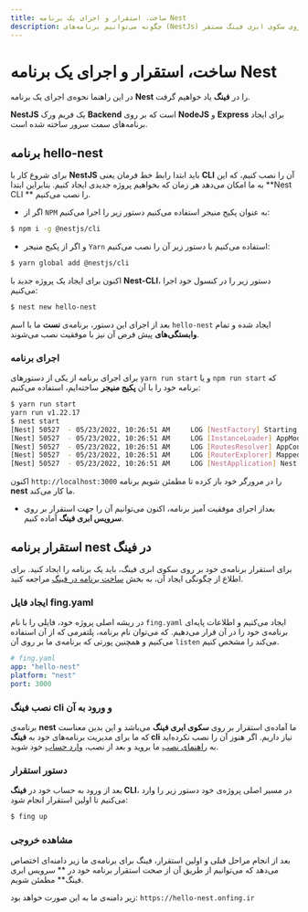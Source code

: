 ```yaml
---
title: ساخت، استقرار و اجرای یک برنامه Nest
description: چگونه می‌توانیم برنامه‌های (NestJs) را بر روی سکوی ابری فینگ مستقر(deploy) کنیم؟
---
```



<Platform>
  <PlatformHead title="برنامه‌های Nest.js" icon="nestjs/nestjs-plain.svg" />
</Platform>

# ساخت، استقرار و اجرای یک برنامه Nest

در این راهنما نحوه‌ی اجرای یک برنامه **Nest** را در **فینگ** یاد خواهیم گرفت.

**NestJS** یک فریم ورک **Backend** است که بر روی **NodeJS** و **Express** برای ایجاد برنامه‌های سمت سرور ساخته شده است.

## برنامه hello-nest

برای شروع کار با **NestJS** باید ابتدا رابط خط فرمان یعنی **CLI** آن را نصب کنیم، که این به ما امکان می‌دهد هر زمان که بخواهیم پروژه جدیدی ایجاد کنیم.
بنابراین ابتدا **Nest CLI ** را نصب می‌کنیم.

- اگر از `NPM` به عنوان پکیج منیجر استفاده می‌کنیم دستور زیر را اجرا می‌کنیم:

```bash
$ npm i -g @nestjs/cli
```

- و اگر از پکیج منیجر `Yarn` استفاده می‌کنیم با دستور زیر آن را نصب می‌کنیم:

```bash
$ yarn global add @nestjs/cli
```

اکنون برای ایجاد یک پروژه جدید با **Nest-CLI**، دستور زیر را در کنسول خود اجرا می‌کنیم:

```bash
$ nest new hello-nest
```

بعد از اجرای این دستور، برنامه‌ی **نست** ما با اسم `hello-nest` ایجاد شده و تمام **وابستگی‌های** پیش فرض آن نیز با موفقیت نصب می‌شوند.

### اجرای برنامه

برای اجرای برنامه از یکی از دستورهای `yarn run start` و یا `npm run start` که برنامه خود را با آن **پکیج منیجر** ساخته‌ایم، استفاده می‌کنیم:

```bash
$ yarn run start
yarn run v1.22.17
$ nest start
[Nest] 50527  - 05/23/2022, 10:26:51 AM     LOG [NestFactory] Starting Nest application...
[Nest] 50527  - 05/23/2022, 10:26:51 AM     LOG [InstanceLoader] AppModule dependencies initialized +105ms
[Nest] 50527  - 05/23/2022, 10:26:51 AM     LOG [RoutesResolver] AppController {/}: +9ms
[Nest] 50527  - 05/23/2022, 10:26:51 AM     LOG [RouterExplorer] Mapped {/, GET} route +3ms
[Nest] 50527  - 05/23/2022, 10:26:51 AM     LOG [NestApplication] Nest application successfully started +3ms
```

اکنون `http://localhost:3000` را در مرورگر خود باز کرده تا مطمئن شویم برنامه **nest** ما کار می‌کند.

- بعداز اجرای موفقیت آمیز برنامه، اکنون می‌توانیم آن را جهت استقرار بر روی **سرویس ابری فینگ** آماده کنیم.

## استقرار برنامه nest در فینگ

برای استقرار برنامه‌ی خود بر روی سکوی ابری فینگ، باید یک برنامه را ایجاد کنید. برای اطلاع از چگونگی ایجاد آن، به بخش [ساخت برنامه در فینگ](/quickstart/create-app) مراجعه کنید.

### ایجاد فایل fing.yaml

در ریشه اصلی پروژه خود، فایلی را با نام `fing.yaml` ایجاد می‌کنیم و اطلاعات پایه‌ای برنامه‌ی خود را در آن قرار می‌دهیم. که می‌توان نام برنامه، پلتفرمی که از آن استفاده می‌کنیم و همچنین پورتی که برنامه‌ی ما بر روی آن `listen` می‌کند را مشخص کنیم.

```yaml
# fing.yaml
app: "hello-nest"
platform: "nest"
port: 3000
```

### نصب فینگ cli و ورود به آن

برنامه‌ی **nest** ما آماده‌ی استقرار بر روی **سکوی ابری فینگ** می‌باشد و این بدین معناست که ما برای مدیریت برنامه‌های خود به **فینگ cli** نیاز داریم. اگر هنوز آن را نصب نکرده‌اید به [راهنمای نصب](/quickstart/installation) ما بروید و بعد از نصب، [وارد حساب](/quickstart/login) خود شوید.

### دستور استقرار

بعد از ورود به حساب خود در **فینگ CLI**، در مسیر اصلی پروژه‌ی خود دستور زیر را وارد می‌کنیم تا اولین استقرار انجام شود:

```bash
$ fing up
```

### مشاهده خروجی

بعد از انجام مراحل قبلی و اولین استقرار، فینگ برای برنامه‌ی ما زیر دامنه‌ای اختصاص می‌دهد که می‌توانیم از طریق آن از صحت استقرار برنامه خود در ** سرویس ابری فینگ** مطمئن شویم.

زیر دامنه‌ی ما به این صورت خواهد بود: `https://hello-nest.onfing.ir`
